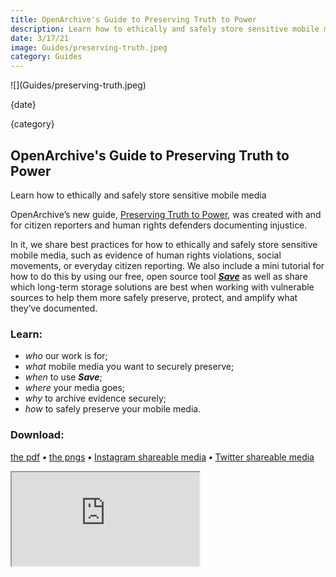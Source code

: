```yaml
---
title: OpenArchive's Guide to Preserving Truth to Power
description: Learn how to ethically and safely store sensitive mobile media
date: 3/17/21
image: Guides/preserving-truth.jpeg
category: Guides
---
```



<ArticleHeaderSection>
![](Guides/preserving-truth.jpeg)

{date}

{category}

## OpenArchive's Guide to Preserving Truth to Power

Learn how to ethically and safely store sensitive mobile media

</ArticleHeaderSection>

<ContentSection>

OpenArchive’s new guide, [Preserving Truth to Power](https://drive.google.com/file/d/1JLMsgSzn07qolxJCM-jdos6PICV_gjZy/view?usp=sharing), was created with and for citizen reporters and human rights defenders documenting injustice.

In it, we share best practices for how to ethically and safely store sensitive mobile media, such as evidence of human rights violations, social movements, or everyday citizen reporting. We also include a mini tutorial for how to do this by using our free, open source tool [**_Save_**](/save) as well as share which long-term storage solutions are best when working with vulnerable sources to help them more safely preserve, protect, and amplify what they’ve documented.

### Learn:

- _who_ our work is for;
- _what_ mobile media you want to securely preserve;
- _when_ to use **_Save_**;
- _where_ your media goes;
- _why_ to archive evidence securely;
- _how_ to safely preserve your mobile media.

### Download:

[the pdf](https://drive.google.com/file/d/1JLMsgSzn07qolxJCM-jdos6PICV_gjZy/view?usp=sharing) **_•_** [the pngs](https://drive.google.com/drive/folders/1KYPCTLFV1kmtNnpGlHBSm3Iz3QU88sYb?usp=sharing)
**_•_** [Instagram shareable media](https://drive.google.com/drive/folders/1neUY1R50ruVKchaOzomc4aK1PFiZTnGK?usp=sharing) **_•_** [Twitter shareable media](https://drive.google.com/drive/folders/1gNZPpqMReq6dDZtutzFKanye0icAa8VO?usp=sharing)

<iframe
  src="https://drive.google.com/file/d/1JLMsgSzn07qolxJCM-jdos6PICV_gjZy/preview"
  style={{ width: "100%", height: "768px" }}
></iframe>

</ContentSection>
